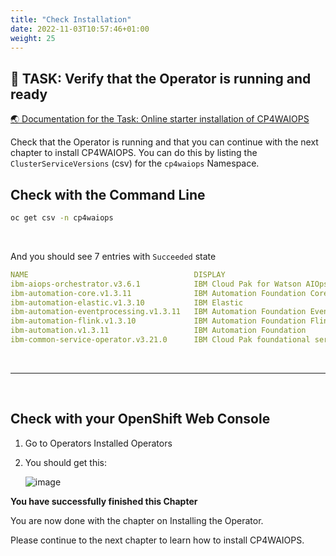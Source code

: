 ```yaml
---
title: "Check Installation"
date: 2022-11-03T10:57:46+01:00
weight: 25
---
```






## 🚀 TASK: Verify that the Operator is running and ready
<a href="https://www.ibm.com/docs/en/cloud-paks/cloud-pak-watson-aiops/3.5.0?topic=manager-starter-installation-cli" target="_blank" >🌏 Documentation for the Task: Online starter installation of CP4WAIOPS</a>


Check that the Operator is running and that you can continue with the next chapter to install CP4WAIOPS. You can do this by listing the `ClusterServiceVersions` (csv) for the `cp4waiops` Namespace.



<Accordion>
<AccordionItem title="💡 Need Help?">


## Check with the Command Line
	
```bash
oc get csv -n cp4waiops                                                           
```

<br/>

And you should see 7 entries with `Succeeded` state

```yaml
NAME                                     DISPLAY                                      VERSION   REPLACES                                 PHASE
ibm-aiops-orchestrator.v3.6.1            IBM Cloud Pak for Watson AIOps CP4WAIOPS     3.5.1                                              Succeeded
ibm-automation-core.v1.3.11              IBM Automation Foundation Core               1.3.11    ibm-automation-core.v1.3.10              Succeeded
ibm-automation-elastic.v1.3.10           IBM Elastic                                  1.3.10    ibm-automation-elastic.v1.3.9            Succeeded
ibm-automation-eventprocessing.v1.3.11   IBM Automation Foundation Event Processing   1.3.11    ibm-automation-eventprocessing.v1.3.10   Succeeded
ibm-automation-flink.v1.3.10             IBM Automation Foundation Flink              1.3.10    ibm-automation-flink.v1.3.9              Succeeded
ibm-automation.v1.3.11                   IBM Automation Foundation                    1.3.11    ibm-automation.v1.3.10                   Succeeded
ibm-common-service-operator.v3.21.0      IBM Cloud Pak foundational services          3.21.0                                             Succeeded
```

<br/>
<hr/>
<br/>

## Check with your OpenShift Web Console

1. Go to Operators Installed Operators 

1. You should get this:

	![image](./../images/53_operators_installed.png)


</AccordionItem>
</Accordion>



<InlineNotification kind="success">

**You have successfully finished this Chapter**

You are now done with the chapter on Installing the Operator.

Please continue to the next chapter to learn how to install CP4WAIOPS.

</InlineNotification>


